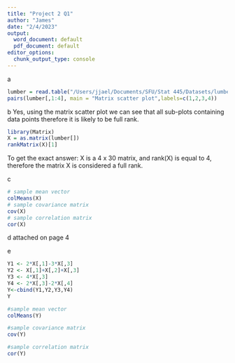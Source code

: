 ---
title: "Project 2 Q1"
author: "James"
date: "2/4/2023"
output:
  word_document: default
  pdf_document: default
editor_options:
  chunk_output_type: console
---
a
```{r}
lumber = read.table("/Users/jjael/Documents/SFU/Stat 445/Datasets/lumber.txt")
pairs(lumber[,1:4], main = "Matrix scatter plot",labels=c(1,2,3,4))
```

b Yes, using the matrix scatter plot we can see that all sub-plots containing data points therefore it is likely to be full rank.
```{r}
library(Matrix)
X = as.matrix(lumber[])
rankMatrix(X)[1]
```
To get the exact answer: X is a 4 x 30 matrix, and rank(X) is equal to 4, therefore the matrix X is considered a full rank. 

c
```{r}
# sample mean vector
colMeans(X)
# sample covariance matrix
cov(X)
# sample correlation matrix
cor(X)
```

d attached on page 4

e
```{r}
Y1 <- 2*X[,1]-3*X[,3]
Y2 <- X[,1]+X[,2]+X[,3]
Y3 <- 4*X[,3]
Y4 <- 2*X[,3]-2*X[,4]
Y<-cbind(Y1,Y2,Y3,Y4)
Y

#sample mean vector
colMeans(Y)

#sample covariance matrix
cov(Y)

#sample correlation matrix
cor(Y)
```